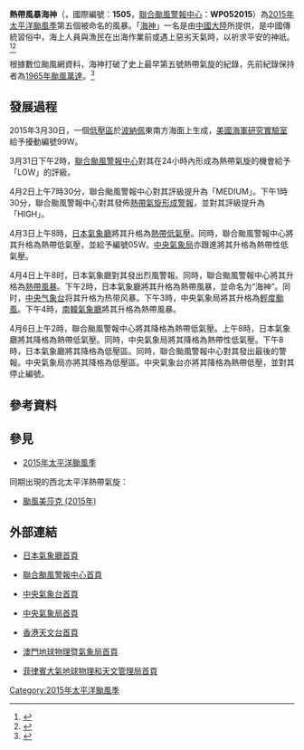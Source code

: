{{UTC+8}}
{{NoteTA
|G1=TyphoonNew
|G2=TyphoonOld
|G3=Weather
|T=zh:熱帶風暴海神 (2015年); zh-cn:热带风暴海神 (2015年); zh-hk:熱帶風暴海神 (2015年); zh-tw:輕度颱風海神 (2015年)
|1=zh:熱帶風暴海神; zh-cn:热带风暴海神; zh-hk:熱帶風暴海神; zh-tw:輕度颱風海神
|2=zh-cn:数字;zh-tw:數位;zh-hk:數碼;
|skin=typhoon
}}
{{颱風基礎資訊新
|颱風名稱               = 熱帶風暴海神
|外文名稱               = Tropical Storm Haishen
|外文語言               = 英文
|代表圖像               = Haishen 2015-04-04 0330Z.jpg
|代表圖像名稱           = 熱帶風暴海神
|形成日期               = 2015年4月3日
|消散日期               = 2015年4月6日
|十分鐘平均風速JMA      = 35|JMA=knot
|十分鐘平均風速CWB      = 18|CWB=m/s
|十分鐘平均風速KMA      = 19|KMA=m/s
|十分鐘平均風速HKO      = 75
|十分鐘平均風速PAGASA   = 
|十分鐘平均風速TMD      = 35|TMD=knot
|二分鐘平均風速         = 23|NMC=m/s
|一分鐘平均風速         = 45|SSHS=knot<!--JTWC-->
|瞬間最大陣風           = 95<!--JMA-->
|最低氣壓               = 998<!--JMA-->
|氣旋能量指數           = 1.21
|財產損失               = 
|死傷人數               = 
|影響地區               = {{FSM}}
|備註                   = 
|颱風路徑圖             = Haishen 2015 track.png
|風季年份               = 2015
|風季位置               = 太平洋
}}
'''熱帶風暴海神'''（{{lang-en|'''Tropical Storm Haishen'''}}，國際編號：'''1505'''，[[聯合颱風警報中心|聯合颱風警報中心]]：'''WP052015'''）為[[2015年太平洋颱風季|2015年太平洋颱風季]]第五個被命名的風暴。「[[海神|海神]]」一名是由[[中國大陸|中國大陸]]所提供，是中國傳統習俗中，海上人員與漁民在出海作業前或遇上惡劣天氣時，以祈求平安的神祇。<ref>{{cite web|url=http://cwb.gov.tw/V7/knowledge/encyclopedia/ty007.htm|title=颱風百問——颱風是怎麼命名？|author=交通部中央氣象局|accessdate=2015-04-04|deadurl=yes|archiveurl=https://web.archive.org/web/20171104015435/https://www.cwb.gov.tw/V7/knowledge/encyclopedia/ty007.htm|archivedate=2017年11月4日|df=}}</ref><ref>{{cite web|url=http://www.hko.gov.hk/informtc/sound/tc_pronunciation2015_uc.htm#China|title=熱帶氣旋名稱的意義|author=香港天文台|accessdate=2015-04-04|archive-date=2015-09-24|archive-url=https://web.archive.org/web/20150924041659/http://www.hko.gov.hk/informtc/sound/tc_pronunciation2015_uc.htm#China|dead-url=no}}</ref>

根據數位颱風網資料，海神打破了史上最早第五號熱帶氣旋的紀錄，先前紀錄保持者為[[1965年太平洋颱風季#颱風_Wanda|1965年颱風萬達]]。<ref>{{cite web|title=デジタル台風：台風リスト|url=http://agora.ex.nii.ac.jp/cgi-bin/dt/search_name2.pl?lang=ja&sort=name&order=dec&stype=char&name=%2505&mtype=se&gid=0bdfef9eb858d20fe7adad1b511eb2a6&basin=wnp|publisher=Digital Typhoon|accessdate=2015-04-04}}</ref>

==發展過程==
{{phs wikify}}
2015年3月30日，一個[[低壓區|低壓區]]於[[波納佩|波納佩]]東南方海面上生成，[[美國海軍研究實驗室|美國海軍研究實驗室]]給予擾動編號99W。

3月31日下午2時，[[聯合颱風警報中心|聯合颱風警報中心]]對其在24小時內形成為熱帶氣旋的機會給予「LOW」的評級。

4月2日上午7時30分，聯合颱風警報中心對其評級提升為「MEDIUM」。下午1時30分，聯合颱風警報中心對其發佈[[熱帶氣旋形成警報|熱帶氣旋形成警報]]，並對其評級提升為「HIGH」。

4月3日上午8時，[[日本氣象廳|日本氣象廳]]將其升格為[[熱帶低氣壓|熱帶低氣壓]]。同時，聯合颱風警報中心將其升格為熱帶低氣壓，並給予編號05W。[[交通部中央氣象局|中央氣象局]]亦跟進將其升格為熱帶性低氣壓。

4月4日上午8时，日本氣象廳對其發出烈風警報。同時，聯合颱風警報中心將其升格為[[熱帶風暴|熱帶風暴]]。下午2時，日本氣象廳將其升格為熱帶風暴，並命名为“海神”。同时，[[中央气象台|中央气象台]]将其升格为热带风暴。下午3時，中央氣象局將其升格為[[輕度颱風|輕度颱風]]。下午4時，[[大韓民國氣象廳|南韓氣象廳]]將其升格為熱帶風暴。

4月6日上午2時，聯合颱風警報中心將其降格為熱帶低氣壓。上午8時，日本氣象廳將其降格為熱帶低氣壓。同時，中央氣象局將其降格為熱帶性低氣壓。下午8時，日本氣象廳將其降格為低壓區。同時，聯合颱風警報中心對其發出最後的警報。中央氣象局亦將其降格為低壓區。中央氣象台亦將其降格為熱帶低壓，並對其停止編號。

==參考資料==
{{reflist|2}}

==參見==
{{Commons category|Tropical Storm Haishen (2015)}}
*[[2015年太平洋颱風季|2015年太平洋颱風季]]

同期出現的西北太平洋熱帶氣旋：
*[[颱風美莎克_(2015年)|颱風美莎克 (2015年)]]

==外部連結==
*{{ja}}[http://www.jma.go.jp/ 日本氣象廳首頁] {{Wayback|url=http://www.jma.go.jp/ |date=20061107170045 }}
*{{en}}[http://www.usno.navy.mil/JTWC/ 聯合颱風警報中心首頁] {{Wayback|url=http://www.usno.navy.mil/JTWC/ |date=20150809201922 }}
*{{zh-cn}}[https://web.archive.org/web/20120928121548/http://www.nmc.gov.cn/ 中央氣象台首頁]
*{{zh-tw}}[http://www.cwb.gov.tw/ 中央氣象局首頁] {{Wayback|url=http://www.cwb.gov.tw/ |date=20181025071210 }}
*{{zh-hk}}[http://www.hko.gov.hk/ 香港天文台首頁] {{Wayback|url=http://www.hko.gov.hk/ |date=20110224003313 }}
*{{zh-hk}}[http://www.smg.gov.mo/ 澳門地球物理暨氣象局首頁] {{Wayback|url=http://www.smg.gov.mo/ |date=20140517030343 }}
*{{en}}[http://www.pagasa.dost.gov.ph/ 菲律賓大氣地球物理和天文管理局首頁] {{Wayback|url=http://www.pagasa.dost.gov.ph/ |date=20081216234000 }}

{{2015_Pacific_typhoon_season_buttons}}
[[Category:2015年太平洋颱風季|Category:2015年太平洋颱風季]]